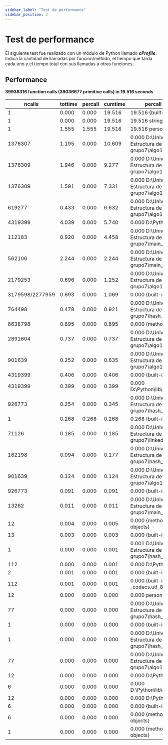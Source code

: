 ```yaml
---
sidebar_label: "Test de performance"
sidebar_position: 2
---
```


# Test de performance 

El siguiente test fue realizado con un módulo de Python llamado ***cProfile***. Indica la cantidad de llamadas por función/método, el tiempo que tarda cada uno y el tiempo total con sus llamadas a otras funciones.

## Performance

**39938316 function calls (39036677 primitive calls) in 19.516 seconds**

|  ncalls |  tottime |  percall |  cumtime |  percall filename:lineno(function) |
|---------|----------|----------|----------|------------------------------------|
|    1    |   0.000  |   0.000  |  19.516  |19.516 {built-in method builtins.exec}|
|1|    0.000    |0.000|   19.516|   19.516 string:1(module)|
|1  |  1.555    |1.555|   19.516|   19.516 personal_library.py:54(create)|
|1376307    |1.195|    0.000|   10.609|    0.000 D:\Universidad\2do a�o\Algoritmo y Estructura de Datos 2\Proyecto\proyecto-grupo7\algo1.py:55(__init__)|
|1376309    |1.946    |0.000    |9.277    |0.000 D:\Universidad\2do a�o\Algoritmo y Estructura de Datos 2\Proyecto\proyecto-grupo7\algo1.py:26(__init__)|
|1376309 |   1.591|    0.000|    7.331|    0.000 D:\Universidad\2do a�o\Algoritmo y Estructura de Datos 2\Proyecto\proyecto-grupo7\algo1.py:32(listcomp)|
|619277   | 0.433    |0.000    |6.632    |0.000 D:\Universidad\2do a�o\Algoritmo y Estructura de Datos 2\Proyecto\proyecto-grupo7\algo1.py:81(concat)|
|4319399   | 4.039   | 0.000|    5.740|    0.000 D:\Python\lib\copy.py:132(deepcopy)|
|112183    |0.920    |0.000    |4.458   | 0.000 D:\Universidad\2do a�o\Algoritmo y Estructura de Datos 2\Proyecto\proyecto-grupo7\main_structures.py:30(TInsert)|
|562106    |2.244   | 0.000|    2.244|    0.000 D:\Universidad\2do a�o\Algoritmo y Estructura de Datos 2\Proyecto\proyecto-grupo7\main_structures.py:86||(searchCharacter)|
|2179253   | 0.696 |   0.000 |   1.252|    0.000 D:\Universidad\2do a�o\Algoritmo y Estructura de Datos 2\Proyecto\proyecto-grupo7\algo1.py:59(__getitem__)|
|3179598/2277959   | 0.693   | 0.000 |   1.069  |  0.000 {built-in method builtins.len}|
|764498   | 0.478   | 0.000 |   0.921  |  0.000 D:\Universidad\2do a�o\Algoritmo y Estructura de Datos 2\Proyecto\proyecto-grupo7\hash_structure.py:106||(searchHash)|
|8638798 |   0.895  |  0.000 |   0.895   | 0.000 {method 'get' of 'dict' objects}|
|2891604 |   0.737|    0.000  |  0.737  |  0.000 D:\Universidad\2do a�o\Algoritmo y Estructura de Datos 2\Proyecto\proyecto-grupo7\algo1.py:36(__getitem__)|
|901639   | 0.252 |   0.000   | 0.635  |  0.000 D:\Universidad\2do a�o\Algoritmo y Estructura de Datos 2\Proyecto\proyecto-grupo7\algo1.py:68(__len__)|
|4319399  |  0.406 |   0.000 |   0.406  |  0.000 {built-in method builtins.id}|
|4319399  |  0.399  |  0.000  |  0.399  |  0.000 D:\Python\lib\copy.py:190(_deepcopy_atomic)|
|926773  |  0.254 |   0.000  |  0.345 |   0.000 D:\Universidad\2do a�o\Algoritmo y Estructura de Datos 2\Proyecto\proyecto-grupo7\hash_structure.py:91(hash)|
|1   | 0.268  |  0.268 |   0.268   | 0.268 {built-in method _pickle.dump}|
|71126  |  0.185  |  0.000 |   0.185  |  0.000 D:\Universidad\2do a�o\Algoritmo y Estructura de Datos 2\Proyecto\proyecto-grupo7\linkedlist.py:18(add)|
|162198   | 0.094  |  0.000  |  0.177  |  0.000 D:\Universidad\2do a�o\Algoritmo y Estructura de Datos 2\Proyecto\proyecto-grupo7\hash_structure.py:115||(specialSearchHash)|
|901639  |  0.124  |  0.000 |   0.124 |   0.000 D:\Universidad\2do a�o\Algoritmo y Estructura de Datos 2\Proyecto\proyecto-grupo7\algo1.py:51(__len__)|
|926773 |   0.091 |   0.000 |   0.091 |   0.000 {built-in method builtins.ord}|
|13262 |   0.011  |  0.000 |   0.011  |  0.000 D:\Universidad\2do a�o\Algoritmo y Estructura de Datos 2\Proyecto\proyecto-grupo7\main_structures.py:123(listAdd)|
|12  |  0.004  |  0.000  |  0.005  |  0.000 {method 'readlines' of '_io._IOBase' objects}|
|13  |  0.003  |  0.000  |  0.003 |  0.000 {built-in method io.open}|
|1  | 0.000 |   0.000  |  0.001  |  0.001 D:\Universidad\2do a�o\Algoritmo y Estructura de Datos 2\Proyecto\proyecto-grupo7\hash_structure.py:12||(createWordsTable)|
|112  |  0.000  |  0.000 |   0.001  |  0.000 D:\Python\lib\codecs.py:319(decode)|
|2  |  0.001  |  0.000  |   0.001  |    0.000 {built-in method builtins.print}|
|112 |   0.001  |  0.000  |  0.001 |  0.000 {built-in method _codecs.utf_8_decode}|
|12  |  0.000 |    0.000   | 0.000  |  0.000 personal_library.py:28(isTextFile)|
|77  |  0.000  |  0.000  |  0.000  |  0.000 D:\Universidad\2do a�o\Algoritmo y Estructura de Datos 2\Proyecto\proyecto-grupo7\hash_structure.py:95(insertHash)|
|1  |  0.000  |  0.000  |  0.000  |  0.000 {built-in method nt.listdir}|
|1  |  0.000  |  0.000  |  0.000  |  0.000 D:\Universidad\2do a�o\Algoritmo y Estructura de Datos 2\Proyecto\proyecto-grupo7\hash_structure.py:4||(createImportantCharHash)|
|77  |  0.000  |  0.000  |  0.000 |   0.000 D:\Universidad\2do a�o\Algoritmo y Estructura de Datos 2\Proyecto\proyecto-grupo7\algo1.py:41(__setitem__)|
|12 |  0.000  |  0.000  |  0.000  |  0.000 D:\Python\lib\codecs.py:309(__init__)|
|6  |  0.000  |  0.000  |  0.000  |  0.000 D:\Python\lib\copyreg.py:96(_slotnames)|
|12  |  0.000 |   0.000 |   0.000  |  0.000 D:\Python\lib\codecs.py:260(__init__)|
|6  |  0.000   | 0.000  |  0.000 |   0.000 {built-in method builtins.hasattr}|
|6  |  0.000  |  0.000  |  0.000 |   0.000 {method 'get' of 'mappingproxy' objects}|
|1  |  0.000  |  0.000 |  0.000 |   0.000 {method 'disable' of '_lsprof.Profiler' objects}|
